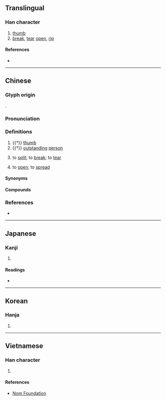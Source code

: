 {{character info/new}}
==Translingual==

===Han character===
{{Han char|rn=64|rad=手|as=13|sn=16|four=70502|canj=SJQ|ids=⿱辟手}}

# [[thumb]]
# [[break]], [[tear]] [[open]], [[rip]]

====References====
* {{Han ref|kx=0459.080|dkj=12835|dj=0808.070|hdz=31966.050|uh=64D8|ud=25816|bh=C0BC|bd=49340}}

----

==Chinese==
{{zh-forms}}

===Glyph origin===
{{Han etym}}
{{Han compound|辟|手|ls=psc|c1=p|c2=s|t2=hand}}.

===Pronunciation===
{{zh-pron
|m=bò
|c=maak3
|h=pfs=pak
|mn=xm,qz,tw:peh/zz:peeh
|mc=y
|oc=y
|cat=n,v
}}

===Definitions===
{{zh-hanzi}}

# {{†}} [[thumb]]
# {{†}} {{lb|zh|figurative}} [[outstanding]] [[person]]
# {{lb|zh|literary|or|dialectal}} to [[split]]; to [[break]]; to [[tear]]
# {{lb|zh|dialectal}} to [[open]]; to [[spread]]

====Synonyms====
{{zh-dial|拇指}}

====Compounds====
{{zh-der|巨擘|一代巨擘|分星擘兩|擘兩分星|擘劃|擘畫|擘窠書|擘箋|擘肌分理|擘牋|擘裂|擘指|擘開|鬼擘口|金翅擘海}}

===References===
* {{R:yue:mfccd}}

----

==Japanese==

===Kanji===
{{ja-kanji|grade=|rs=手13}}

# {{defn|lang=ja|sort=手13}}

====Readings====
* {{ja-readings|on=[[はく]] (haku), [[へき]] (heki), [[びゃく]] (byaku)|kun=[[さく]] (saku)}}

----

==Korean==

===Hanja===
{{ko-hanja|hangeul=벽|eumhun=|rv=byeok|mr=pyŏk|y=pyek}}

# {{defn|lang=ko|sort=手13}}

----

==Vietnamese==

===Han character===
{{vi-hantu|rs=手13|[[bài]], [[phách]]}}

# {{defn|lang=vi|sort=手13}}

====References====
* [http://nomfoundation.org/common/nom_details.php?codepoint=64d8 Nom Foundation]